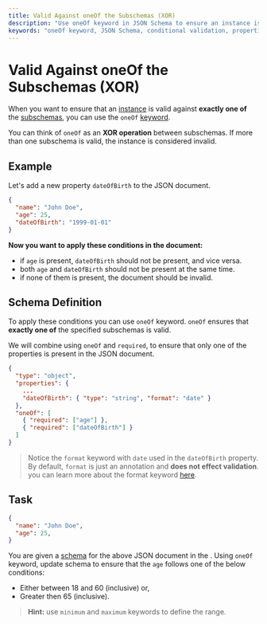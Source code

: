```yaml
---
title: Valid Against oneOf the Subschemas (XOR)
description: "Use oneOf keyword in JSON Schema to ensure an instance is valid against exactly one of the subschemas."
keywords: "oneOf keyword, JSON Schema, conditional validation, properties, subschemas, XOR operation"
---
```


# Valid Against oneOf the Subschemas (XOR)

When you want to ensure that an [instance](https://json-schema.org/learn/glossary#instance) is valid against **exactly one of** the [subschemas](https://json-schema.org/learn/glossary#subschema), you can use the `oneOf` [keyword](https://json-schema.org/learn/glossary#keyword).

You can think of `oneOf` as an **XOR operation** between subschemas. If more than one subschema is valid, the instance is considered invalid.

## Example

Let's add a new property `dateOfBirth` to the JSON document.


```json highlightLineStart={4}
{
  "name": "John Doe",
  "age": 25,
  "dateOfBirth": "1999-01-01"
}
```


**Now you want to apply these conditions in the document:**
- if `age` is present, `dateOfBirth` should not be present, and vice versa.
- both `age` and `dateOfBirth` should not be present at the same time.
- if none of them is present, the document should be invalid.



## Schema Definition

To apply these conditions you can use `oneOf` keyword. `oneOf` ensures that **exactly one of** the specified subschemas is valid. 

We will combine using `oneOf` and `required`, to ensure that only one of the properties is present in the JSON document.


```json highlightLineStart={7} highlightLineEnd={10}
{
  "type": "object",
  "properties": {
    ...
    "dateOfBirth": { "type": "string", "format": "date" }
  },
  "oneOf": [
    { "required": ["age"] },
    { "required": ["dateOfBirth"] }
  ]
}
```

> Notice the `format` keyword with `date` used in the `dateOfBirth` property. By default, `format` is just an annotation and **does not effect validation**. you can learn more about the format keyword [here](https://json-schema.org/understanding-json-schema/reference/string#format).

## Task

``` json
{
  "name": "John Doe",
  "age": 25,
}
```

You are given a [schema](https://json-schema.org/learn/glossary#schema) for the above JSON document in the <SideEditorLink/>. Using `oneOf` keyword, update schema to ensure that the `age` follows one of the below conditions:

- Either between 18 and 60 (inclusive) or,
- Greater then 65 (inclusive).

> **Hint:** use `minimum` and `maximum` keywords to define the range.
